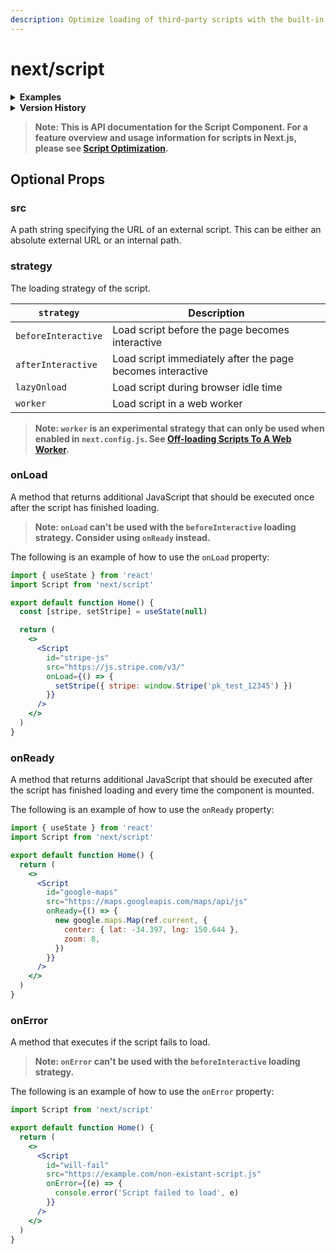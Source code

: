 ```yaml
---
description: Optimize loading of third-party scripts with the built-in Script component.
---
```


# next/script

<details>
  <summary><b>Examples</b></summary>
  <ul>
    <li><a href="https://github.com/vercel/next.js/tree/canary/examples/with-google-tag-manager">Google Tag Manager</a></li>
    <li><a href="https://github.com/vercel/next.js/tree/canary/examples/with-google-analytics">Google Analytics</a></li>
    <li><a href="https://github.com/vercel/next.js/tree/canary/examples/with-facebook-pixel">Facebook Pixel</a></li>
    <li><a href="https://github.com/vercel/next.js/tree/canary/examples/with-clerk">Clerk</a></li>
    <li><a href="https://github.com/vercel/next.js/tree/canary/examples/with-segment-analytics">Segment Analytics</a></li>
  </ul>
</details>

<details>
  <summary><b>Version History</b></summary>

| Version   | Changes                   |
| --------- | ------------------------- |
| `v12.2.4` | `onReady` prop added.     |
| `v11.0.0` | `next/script` introduced. |

</details>

> **Note: This is API documentation for the Script Component. For a feature overview and usage information for scripts in Next.js, please see [Script Optimization](/docs/basic-features/script.md).**

## Optional Props

### src

A path string specifying the URL of an external script. This can be either an absolute external URL or an internal path.

### strategy

The loading strategy of the script.

| `strategy`          | **Description**                                            |
| ------------------- | ---------------------------------------------------------- |
| `beforeInteractive` | Load script before the page becomes interactive            |
| `afterInteractive`  | Load script immediately after the page becomes interactive |
| `lazyOnload`        | Load script during browser idle time                       |
| `worker`            | Load script in a web worker                                |

> **Note: `worker` is an experimental strategy that can only be used when enabled in `next.config.js`. See [Off-loading Scripts To A Web Worker](/docs/basic-features/script#off-loading-scripts-to-a-web-worker-experimental).**

### onLoad

A method that returns additional JavaScript that should be executed once after the script has finished loading.

> **Note: `onLoad` can't be used with the `beforeInteractive` loading strategy. Consider using `onReady` instead.**

The following is an example of how to use the `onLoad` property:

```jsx
import { useState } from 'react'
import Script from 'next/script'

export default function Home() {
  const [stripe, setStripe] = useState(null)

  return (
    <>
      <Script
        id="stripe-js"
        src="https://js.stripe.com/v3/"
        onLoad={() => {
          setStripe({ stripe: window.Stripe('pk_test_12345') })
        }}
      />
    </>
  )
}
```

### onReady

A method that returns additional JavaScript that should be executed after the script has finished loading and every time the component is mounted.

The following is an example of how to use the `onReady` property:

```jsx
import { useState } from 'react'
import Script from 'next/script'

export default function Home() {
  return (
    <>
      <Script
        id="google-maps"
        src="https://maps.googleapis.com/maps/api/js"
        onReady={() => {
          new google.maps.Map(ref.current, {
            center: { lat: -34.397, lng: 150.644 },
            zoom: 8,
          })
        }}
      />
    </>
  )
}
```

### onError

A method that executes if the script fails to load.

> **Note: `onError` can't be used with the `beforeInteractive` loading strategy.**

The following is an example of how to use the `onError` property:

```jsx
import Script from 'next/script'

export default function Home() {
  return (
    <>
      <Script
        id="will-fail"
        src="https://example.com/non-existant-script.js"
        onError={(e) => {
          console.error('Script failed to load', e)
        }}
      />
    </>
  )
}
```

